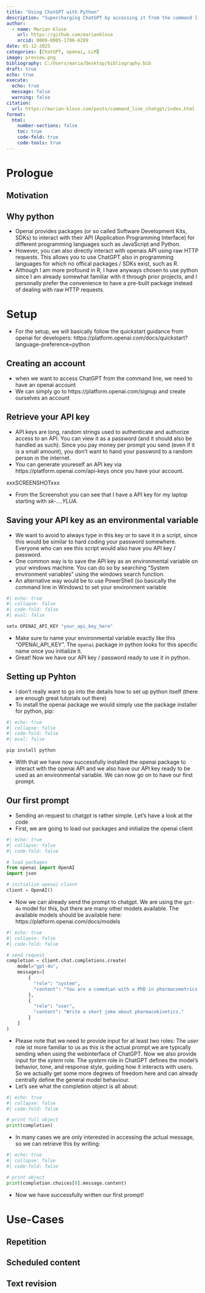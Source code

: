 ```yaml
---
title: "Using ChatGPT with Python"
description: "Supercharging ChatGPT by accessing it from the command line."
author:
  - name: Marian Klose
    url: https://github.com/marianklose
    orcid: 0009-0005-1706-6289
date: 01-12-2025
categories: [ChatGPT, openai, LLM] 
image: preview.png
bibliography: C:/Users/maria/Desktop/bibliography.bib
draft: true 
echo: true
execute:
  echo: true
  message: false
  warning: false
citation: 
  url: https://marian-klose.com/posts/command_line_chatgpt/index.html
format:
  html:
    number-sections: false
    toc: true
    code-fold: true
    code-tools: true
---
```


# Prologue

## Motivation

## Why python

- Openai provides packages (or so called Software Development Kits, SDKs) to interact with their API (Application Programming Interface) for different programming languages such as JavaScript and Python. 
- However, you can also directly interact with openais API using raw HTTP requests. This allows you to use ChatGPT also in programming languages for which no offical packages / SDKs exist, such as R. 
- Although I am more profound in R, I have anyways chosen to use python since I am already somewhat familiar with it through prior projects, and I personally prefer the convenience to have a pre-built package instead of dealing with raw HTTP requests.

# Setup

- For the setup, we will basically follow the quickstart guidance from openai for developers: https://platform.openai.com/docs/quickstart?language-preference=python

## Creating an account

- when we want to access ChatGPT from the command line, we need to have an openai account
- We can simply go to https://platform.openai.com/signup and create ourselves an account

## Retrieve your API key

- API keys are long, random strings used to authenticate and authorize access to an API. You can view it as a password (and it should also be handled as such). Since you pay money per prompt you send (even if it is a small amount), you don't want to hand your password to a random person in the internet.
- You can generate youreself an API key via https://platform.openai.com/api-keys once you have your account.

xxxSCREENSHOTxxx

- From the Screenshot you can see that I have a API key for my laptop starting with *sk-....YLUA*. 

## Saving your API key as an environmental variable

- We want to avoid to always type in this key or to save it in a script, since this would be similar to hard coding your password somewhere. Everyone who can see this script would also have you API key / password. 
- One common way is to save the API key as an environmental variable on your windows machine. You can do so by searching "System environment variables" using the windows search function.
- An alternative way would be to use PowerShell (so basically the command line in Windows) to set your environment variable

```r
#| echo: true
#| collapse: false
#| code-fold: false
#| eval: false

setx OPENAI_API_KEY "your_api_key_here"
```

- Make sure to name your environmental variable exactly like this "OPENAI_API_KEY". The `openai` package in python looks for this specific name once you initialize it.
- Great! Now we have our API key / password ready to use it in python.

## Setting up Pyhton

- I don't really want to go into the details how to set up python itself (there are enough great tutorials out there)
- To install the openai package we would simply use the package installer for python, pip:


```r
#| echo: true
#| collapse: false
#| code-fold: false
#| eval: false

pip install python
```

- With that we have now successfully installed the openai package to interact with the openai API and we also have our API key ready to be used as an environmental variable. We can now go on to have our first prompt.


## Our first prompt

- Sending an request to chatgpt is rather simple. Let's have a look at the code
- First, we are going to load our packages and initialize the openai client

```python
#| echo: true
#| collapse: false
#| code-fold: false

# load packages
from openai import OpenAI
import json

# initialize openai client
client = OpenAI()
```

- Now we can already send the prompt to chatgpt. We are using the `gpt-4o` model for this, but there are many other models available. The available models should be available here: https://platform.openai.com/docs/models

```python
#| echo: true
#| collapse: false
#| code-fold: false

# send request
completion = client.chat.completions.create(
    model="gpt-4o",
    messages=[
        {
          "role": "system",
          "content": "You are a comedian with a PhD in pharmacometrics."
        },
        {
          "role": "user",
          "content": "Write a short joke about pharmacokinetics."
        }
    ]
)
```

- Please note that we need to provide input for at least two roles: The *user* role ist more familiar to us as this is the actual prompt we are typically sending when using the webinterface of ChatGPT. Now we also provide input for the *sytem* role. The *system* role in ChatGPT defines the model's behavior, tone, and response style, guiding how it interacts with users. So we actually get some more degrees of freedom here and can already centrally define the general model behaviour. 
- Let's see what the completion object is all about:


```python
#| echo: true
#| collapse: false
#| code-fold: false

# print full object
print(completion)
```

- In many cases we are only interested in accessing the actual message, so we can retrieve this by writing:


```python
#| echo: true
#| collapse: false
#| code-fold: false

# print object
print(completion.choices[0].message.content)
```

- Now we have successfully written our first prompt!



# Use-Cases

## Repetition

## Scheduled content

## Text revision
